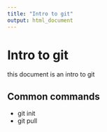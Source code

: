 ```yaml
---
title: "Intro to git"
output: html_document
---
```


# Intro to git
this document is an intro to git

## Common commands

- git init
- git pull